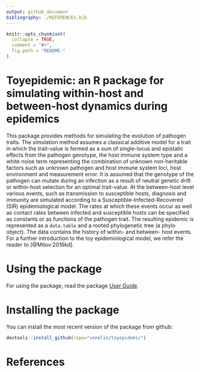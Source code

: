 ```yaml
---
output: github_document
bibliography: ./REFERENCES.bib
---
```


<!-- README.md is generated from README.Rmd. Please edit that file -->

```r
knitr::opts_chunk$set(
  collapse = TRUE,
  comment = "#>",
  fig.path = "README-"
)
```

# Toyepidemic: an R package for simulating within-host and between-host dynamics during epidemics
This package provides methods for simulating the evolution of pathogen traits. The simulation method assumes a classical additive model for a trait in which the trait-value is formed as a sum of single-locus and epistatic effects from the pathogen genotype, the host immune system type and a white noise term representing the combination of unknown non-heritable factors such as unknown pathogen and host immune system loci, host environment and measurement error. It is assumed that the genotype of the pathogen can mutate during an infection as a result of neutral genetic drift or within-host selection for an optimal trait-value. At the between-host level various events, such as transmission to susceptible hosts, diagnosis and immunity are simulated according to a Susceptible-Infected-Recovered (SIR) epidemiological model. The rates at which these events occur as well as contact rates between infected and susceptible hosts can be specified as constants or as functions of the pathogen trait. The resulting epidemic is represented as a `data.table` and a rooted phylogenetic tree (a phylo object). The data contains the history of within- and between- host events. For a further introduction to the toy epidemiological model, we refer the reader to [@Mitov:2016kd].

# Using the package
For using the package, read the package [User Guide](https://venelin.github.io/toyepidemic/articles/UserGuide.html).

# Installing the package
You can install the most recent version of the package from github:
```r
devtools::install_github(repo="venelin/toyepidemic")
```

# References

